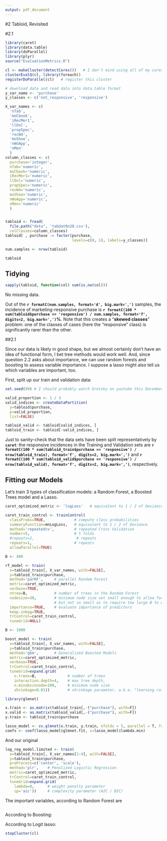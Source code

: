 ```yaml
---
output: pdf_document
---
```

#2 Tabloid, Revisited

#2.1

```r
library(caret)
library(data.table)
library(doParallel)
library(plyr)
source("EvaluationMetrics.R")
```

```r
cl <- makeCluster(detectCores())   # I don't mind using all of my cores
clusterEvalQ(cl, library(foreach))
registerDoParallel(cl)   # register this cluster
```

```r
# download data and read data into data.table format
y_var_name <- 'purchase'
y_classes <- c('not_responsive', 'responsive')

X_var_names <- c(
  'nTab',
  'moCbook',
  'iRecMer1',
  'llDol',
  'propSpec',
  'recW4',
  'moShoe',
  'nWoApp',
  'nMen'
  )
column_classes <- c(
  purchase='integer',
  nTab='numeric',
  moCbook='numeric',
  iRecMer1='numeric',
  llDol='numeric',
  propSpec='numeric',
  recW4='numeric',
  moShoe='numeric',
  nWoApp='numeric',
  nMen='numeric'
  )


tabloid <- fread(
  file.path("data", 'tabdat9n20.csv'),
  colClasses=column_classes)
tabloid[ , purchase := factor(purchase,
                              levels=c(0, 1), labels=y_classes)]

num.samples <- nrow(tabloid)

tabloid
```

## Tidying

```r
sapply(tabloid, function(col) sum(is.na(col)))
```
No missing data.  

Out of the **`r formatC(num.samples, format='d', big.mark=',')`** samples, the incidence of marketing-responsive purchase is **`r formatC(100 * sum(tabloid$purchase == 'responsive') / num.samples, format='f', digits=2, big.mark=',')`%**. Note that this creates a "**skewed classes**" problem: one of the classes of cases (here the "responsive" class) is significantly rarer than the other.

##2.1

Since our data is likely in good shape, but we almost certainly don't have an idea of functional form, I bet tree methods would work well.  And, since question 2.2 asks about importance, we can use random forests and boosting to assess variable importance.  I suppose a lasso might also tell us which variables are important, too.

First, split up our train and validation data:
```r
set.seed(99) # I should probably watch Gretzky on youtube this December.

valid_proportion <- 1 / 3
valid_indices <- createDataPartition(
  y=tabloid$purchase,
  p=valid_proportion,
  list=FALSE)

tabloid_valid <- tabloid[valid_indices, ]
tabloid_train <- tabloid[-valid_indices, ]
```

Just to sanity-check that the data sets have been split representatively by **`caret`**: the responsive incidences in the Training and Validation sets are **`r formatC(100 * sum(tabloid_train$purchase == 'responsive') / nrow(tabloid_train), format='f', digits=2, big.mark=',')`** and **`r formatC(100 * sum(tabloid_valid$purchase == 'responsive') / nrow(tabloid_valid), format='f', digits=2, big.mark=',')`**, respectively.

## Fitting our Models

Let's train 3 types of classification models: a Random Forest, a Boosted Trees model and a Lasso.

```r
caret_optimized_metric <- 'logLoss'   # equivalent to 1 / 2 of Deviance

caret_train_control <- trainControl(
  classProbs=TRUE,             # compute class probabilities
  summaryFunction=mnLogLoss,   # equivalent to 1 / 2 of Deviance
  method='repeatedcv',         # repeated Cross Validation
  number=5,                    # 5 folds
  #repeats=2,                   # repeats
  repeats=1,                   # repeats
  allowParallel=TRUE)
```

```r
B <- 400

rf_model <- train(
  x=tabloid_train[, X_var_names, with=FALSE],
  y=tabloid_train$purchase,
  method='parRF',     # parallel Random Forest
  metric=caret_optimized_metric,
  verbose=TRUE,
  ntree=B,            # number of trees in the Random Forest
  nodesize=30,        # minimum node size set small enough to allow for complex trees,
                      # but not so small as to require too large B to eliminate high variance
  importance=TRUE,    # evaluate importance of predictors
  keep.inbag=TRUE,
  trControl=caret_train_control,
  tuneGrid=NULL)
```

```r
B <- 1000

boost_model <- train(
  x=tabloid_train[, X_var_names, with=FALSE],
  y=tabloid_train$purchase,
  method='gbm',       # Generalized Boosted Models
  metric=caret_optimized_metric,
  verbose=TRUE,
  trControl=caret_train_control,
  tuneGrid=expand.grid(
    n.trees=B,              # number of trees
    interaction.depth=4,    # max tree depth,
    n.minobsinnode=100,     # minimum node size
    shrinkage=0.01))        # shrinkage parameter, a.k.a. "learning rate"
```

```r
library(glmnet)

x.train <- as.matrix(tabloid_train[,-("purchase"), with=F])
x.valid <- as.matrix(tabloid_valid[,-("purchase"), with=F])
y.train <- tabloid_train$purchase

lasso_model <- cv.glmnet(x.train, y.train, nfolds = 5, parallel = T, family="binomial", alpha=1)
coefs <- coef(lasso_model$glmnet.fit, s=lasso_model$lambda.min)

```

And our original
```r
log_reg_model.limited <- train(
  x=tabloid_train[, X_var_names[1:4], with=FALSE],
  y=tabloid_train$purchase,
  preProcess=c('center', 'scale'), 
  method='plr',    # Penalized Logistic Regression
  metric=caret_optimized_metric,
  trControl=caret_train_control,
  tuneGrid=expand.grid(
    lambda=0,      # weight penalty parameter
    cp='aic'))     # complexity parameter (AIC / BIC)

```

The important variables, according to Random Forest are

```r

```

According to Boosting:

According to Logit lasso:

```r
stopCluster(cl)
```
